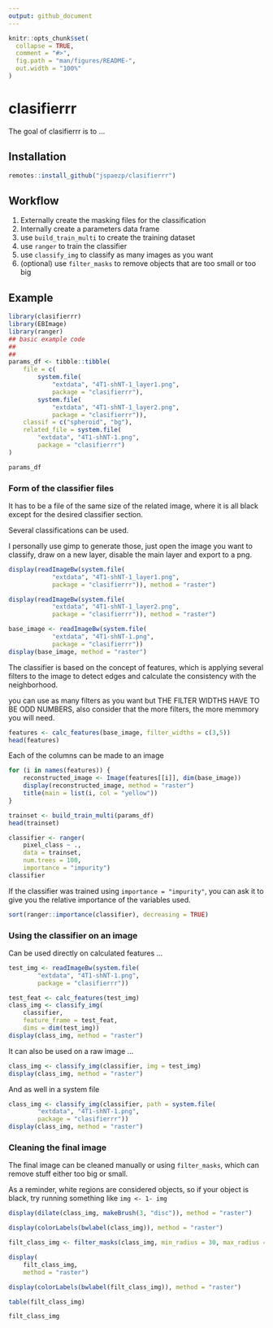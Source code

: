 ```yaml
---
output: github_document
---
```


<!-- README.md is generated from README.Rmd. Please edit that file -->

```r
knitr::opts_chunk$set(
  collapse = TRUE,
  comment = "#>",
  fig.path = "man/figures/README-",
  out.width = "100%"
)
```

# clasifierrr

<!-- badges: start -->
<!-- badges: end -->

The goal of clasifierrr is to ...

## Installation

``` r
remotes::install_github("jspaezp/clasifierrr")
```

## Workflow

1. Externally create the masking files for the classification
1. Internally create a parameters data frame
1. use `build_train_multi` to create the training dataset
1. use `ranger` to train the classifier
1. use `classify_img` to classify as many images as you want
1. (optional) use `filter_masks` to remove objects that are too small or too big

## Example

```r
library(clasifierrr)
library(EBImage)
library(ranger)
## basic example code
## 
## 
params_df <- tibble::tibble(
    file = c(
        system.file(
            "extdata", "4T1-shNT-1_layer1.png",
            package = "clasifierrr"),
        system.file(
            "extdata", "4T1-shNT-1_layer2.png",
            package = "clasifierrr")),
    classif = c("spheroid", "bg"),
    related_file = system.file(
        "extdata", "4T1-shNT-1.png",
        package = "clasifierrr")
)

params_df
```

### Form of the classifier files

It has to be a file of the same size of the related image, where it is all black
except for the desired classifier section.

Several classifications can be used.

I personally use gimp to generate those, just open the image you want to 
classify, draw on a new layer, disable the main layer and export to a png.

```r
display(readImageBw(system.file(
            "extdata", "4T1-shNT-1_layer1.png",
            package = "clasifierrr")), method = "raster")

display(readImageBw(system.file(
            "extdata", "4T1-shNT-1_layer2.png",
            package = "clasifierrr")), method = "raster")

base_image <- readImageBw(system.file(
            "extdata", "4T1-shNT-1.png",
            package = "clasifierrr"))
display(base_image, method = "raster")
```


The classifier is based on the concept of features, which is applying several
filters to the image to detect edges and calculate the consistency with the
neighborhood.

you can use as many filters as you want but
THE FILTER WIDTHS HAVE TO BE ODD NUMBERS, also consider that the more filters,
the more memmory you will need.

```r

features <- calc_features(base_image, filter_widths = c(3,5))
head(features)
```


Each of the columns can be made to an image

```r
for (i in names(features)) {
    reconstructed_image <- Image(features[[i]], dim(base_image))
    display(reconstructed_image, method = "raster")
    title(main = list(i, col = "yellow"))
}
```



```r
trainset <- build_train_multi(params_df)
head(trainset)
```




```r
classifier <- ranger(
    pixel_class ~ .,
    data = trainset, 
    num.trees = 100, 
    importance = "impurity")
classifier
```

If the classifier was trained using `importance = "impurity"`, you can ask it
to give you the relative importance of the variables used.

```r
sort(ranger::importance(classifier), decreasing = TRUE)
```

### Using the classifier on an image

Can be used directly on calculated features ...

```r
test_img <- readImageBw(system.file(
        "extdata", "4T1-shNT-1.png",
        package = "clasifierrr"))

test_feat <- calc_features(test_img)
class_img <- classify_img(
    classifier, 
    feature_frame = test_feat, 
    dims = dim(test_img))
display(class_img, method = "raster")
```

It can also be used on a raw image ...

```r
class_img <- classify_img(classifier, img = test_img)
display(class_img, method = "raster")
```

And as well in a system file

```r
class_img <- classify_img(classifier, path = system.file(
        "extdata", "4T1-shNT-1.png",
        package = "clasifierrr"))
display(class_img, method = "raster")
```

### Cleaning the final image

The final image can be cleaned manually or using `filter_masks`,
which can remove stuff either too big or small.

As a reminder, white regions are considered objects, so if your object is black,
try running something like `img <- 1- img`

```r
display(dilate(class_img, makeBrush(3, "disc")), method = "raster")
```

```r
display(colorLabels(bwlabel(class_img)), method = "raster")
```


```r
filt_class_img <- filter_masks(class_img, min_radius = 30, max_radius = 1000)

display(
    filt_class_img,
    method = "raster")

display(colorLabels(bwlabel(filt_class_img)), method = "raster")

table(filt_class_img)

filt_class_img
```

